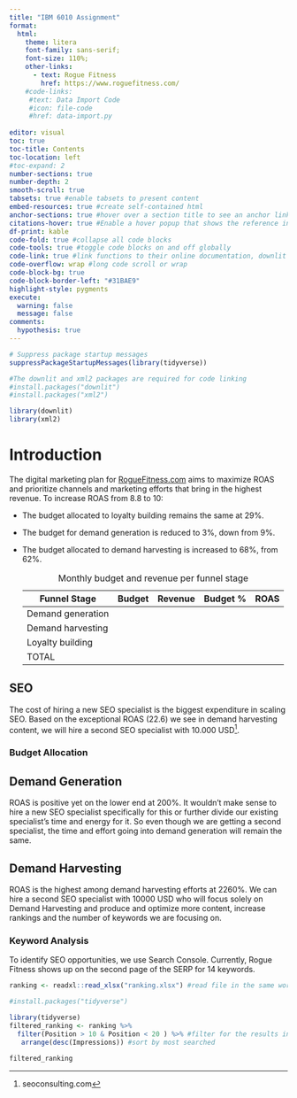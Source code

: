 ```yaml
---
title: "IBM 6010 Assignment"
format:
  html:
    theme: litera
    font-family: sans-serif;
    font-size: 110%;
    other-links:
      - text: Rogue Fitness
        href: https://www.roguefitness.com/ 
    #code-links:
     #text: Data Import Code
     #icon: file-code
     #href: data-import.py
    
editor: visual
toc: true
toc-title: Contents
toc-location: left
#toc-expand: 2
number-sections: true
number-depth: 2
smooth-scroll: true	
tabsets: true #enable tabsets to present content
embed-resources: true #create self-contained html
anchor-sections: true #hover over a section title to see an anchor link
citations-hover: true #Enable a hover popup that shows the reference information
df-print: kable
code-fold: true #collapse all code blocks
code-tools: true #toggle code blocks on and off globally
code-link: true	#link functions to their online documentation, downlit and xml2 package required
code-overflow: wrap #long code scroll or wrap
code-block-bg: true
code-block-border-left: "#31BAE9"
highlight-style: pygments
execute:
  warning: false
  message: false
comments:
  hypothesis: true
---
```


```r
# Suppress package startup messages
suppressPackageStartupMessages(library(tidyverse))

#The downlit and xml2 packages are required for code linking 
#install.packages("downlit")
#install.packages("xml2")

library(downlit)
library(xml2)


```

# Introduction

The digital marketing plan for [RogueFitness.com](roguefitness.com) aims to maximize ROAS and prioritize channels and marketing efforts that bring in the highest revenue. To increase ROAS from 8.8 to 10:

-   The budget allocated to loyalty building remains the same at 29%.

-   The budget for demand generation is reduced to 3%, down from 9%.

-   The budget allocated to demand harvesting is increased to 68%, from 62%.

    | Funnel Stage      | Budget | Revenue | Budget % | ROAS |
    |-------------------|--------|---------|----------|------|
    | Demand generation |        |         |          |      |
    | Demand harvesting |        |         |          |      |
    | Loyalty building  |        |         |          |      |
    | TOTAL             |        |         |          |      |

    : Monthly budget and revenue per funnel stage

## SEO

The cost of hiring a new SEO specialist is the biggest expenditure in scaling SEO. Based on the exceptional ROAS (22.6) we see in demand harvesting content, we will hire a second SEO specialist with 10.000 USD[^1].

[^1]: seoconsulting.com

### Budget Allocation

::: panel-tabset
## Demand Generation

ROAS is positive yet on the lower end at 200%. It wouldn't make sense to hire a new SEO specialist specifically for this or further divide our existing specialist's time and energy for it. So even though we are getting a second specialist, the time and effort going into demand generation will remain the same. 

## Demand Harvesting

ROAS is the highest among demand harvesting efforts at 2260%. We can hire a second SEO specialist with 10000 USD who will focus solely on Demand Harvesting and produce and optimize more content, increase rankings and the number of keywords we are focusing on.
:::

### Keyword Analysis

To identify SEO opportunities, we use Search Console. Currently, Rogue Fitness shows up on the second page of the SERP for 14 keywords.

```r
ranking <- readxl::read_xlsx("ranking.xlsx") #read file in the same working directory

#install.packages("tidyverse")

library(tidyverse)
filtered_ranking <- ranking %>%
  filter(Position > 10 & Position < 20 ) %>% #filter for the results in second page of SERP
   arrange(desc(Impressions)) #sort by most searched
  
filtered_ranking
```
